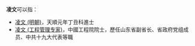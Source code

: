 '''凌文'''可以指：
* [[凌文_(明朝)|凌文 (明朝)]]，天順元年丁丑科進士
* [[凌文_(工程管理专家)|凌文 (工程管理专家)]]，中國工程院院士，歷任山东省副省长、省政府党组成员、中共十九大代表等職

{{Disambiguation|Cat=二字凌姓人名消歧义|Wen}}